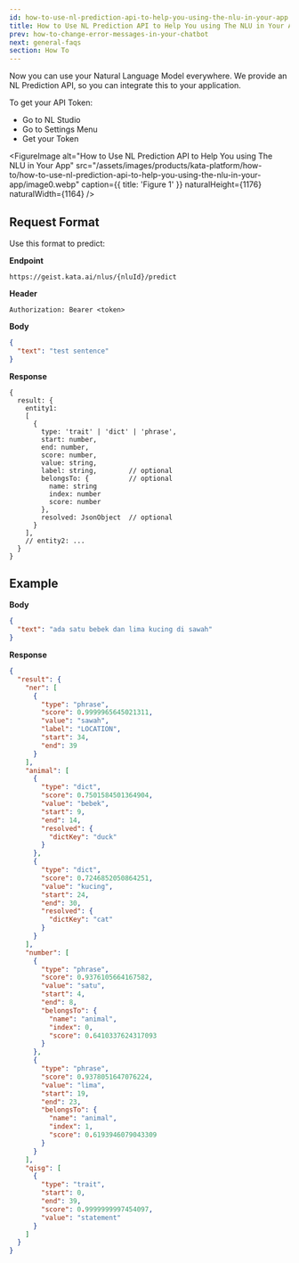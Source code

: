 ```yaml
---
id: how-to-use-nl-prediction-api-to-help-you-using-the-nlu-in-your-app
title: How to Use NL Prediction API to Help You using The NLU in Your App
prev: how-to-change-error-messages-in-your-chatbot
next: general-faqs
section: How To
---
```


Now you can use your Natural Language Model everywhere. We provide an NL Prediction API, so you can integrate this to your application.

To get your API Token:

- Go to NL Studio
- Go to Settings Menu
- Get your Token

<FigureImage
  alt="How to Use NL Prediction API to Help You using The NLU in Your App"
  src="/assets/images/products/kata-platform/how-to/how-to-use-nl-prediction-api-to-help-you-using-the-nlu-in-your-app/image0.webp"
  caption={{ title: 'Figure 1' }}
  naturalHeight={1176}
  naturalWidth={1164}
/>

## Request Format

Use this format to predict:

**Endpoint**

```
https://geist.kata.ai/nlus/{nluId}/predict
```

**Header**

```
Authorization: Bearer <token>
```

**Body**

```json
{
  "text": "test sentence"
}
```

**Response**

```
{
  result: {
    entity1:
    [
      {
        type: 'trait' | 'dict' | 'phrase',
        start: number,
        end: number,
        score: number,
        value: string,
        label: string,        // optional
        belongsTo: {          // optional
          name: string
          index: number
          score: number
        },
        resolved: JsonObject  // optional
      }
    ],
    // entity2: ...
  }
}
```

## Example

**Body**

```json
{
  "text": "ada satu bebek dan lima kucing di sawah"
}
```

**Response**

```json
{
  "result": {
    "ner": [
      {
        "type": "phrase",
        "score": 0.9999965645021311,
        "value": "sawah",
        "label": "LOCATION",
        "start": 34,
        "end": 39
      }
    ],
    "animal": [
      {
        "type": "dict",
        "score": 0.7501584501364904,
        "value": "bebek",
        "start": 9,
        "end": 14,
        "resolved": {
          "dictKey": "duck"
        }
      },
      {
        "type": "dict",
        "score": 0.7246852050864251,
        "value": "kucing",
        "start": 24,
        "end": 30,
        "resolved": {
          "dictKey": "cat"
        }
      }
    ],
    "number": [
      {
        "type": "phrase",
        "score": 0.9376105664167582,
        "value": "satu",
        "start": 4,
        "end": 8,
        "belongsTo": {
          "name": "animal",
          "index": 0,
          "score": 0.6410337624317093
        }
      },
      {
        "type": "phrase",
        "score": 0.9378051647076224,
        "value": "lima",
        "start": 19,
        "end": 23,
        "belongsTo": {
          "name": "animal",
          "index": 1,
          "score": 0.6193946079043309
        }
      }
    ],
    "qisg": [
      {
        "type": "trait",
        "start": 0,
        "end": 39,
        "score": 0.9999999997454097,
        "value": "statement"
      }
    ]
  }
}
```
